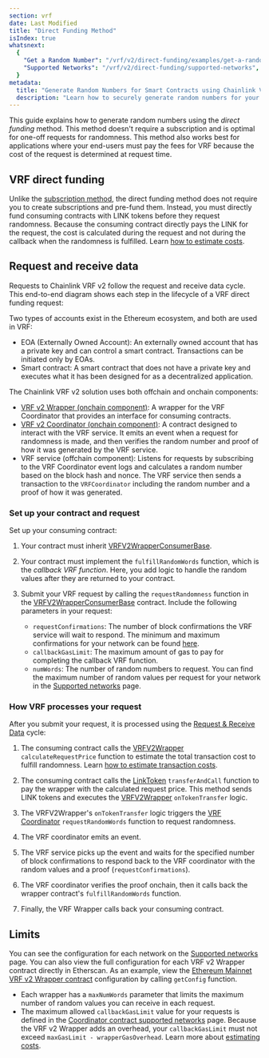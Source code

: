 ```yaml
---
section: vrf
date: Last Modified
title: "Direct Funding Method"
isIndex: true
whatsnext:
  {
    "Get a Random Number": "/vrf/v2/direct-funding/examples/get-a-random-number",
    "Supported Networks": "/vrf/v2/direct-funding/supported-networks",
  }
metadata:
  title: "Generate Random Numbers for Smart Contracts using Chainlink VRF v2 - Direct funding method"
  description: "Learn how to securely generate random numbers for your smart contract with Chainlink VRF v2. This guide uses the Direct funding method."
---
```



<VrfCommon callout="directFunding" />

This guide explains how to generate random numbers using the _direct funding_ method. This method doesn't require a subscription and is optimal for one-off requests for randomness. This method also works best for applications where your end-users must pay the fees for VRF because the cost of the request is determined at request time.

## VRF direct funding

Unlike the [subscription method](/vrf/v2/subscription), the direct funding method does not require you to create subscriptions and pre-fund them. Instead, you must directly fund consuming contracts with LINK tokens before they request randomness. Because the consuming contract directly pays the LINK for the request, the cost is calculated during the request and not during the callback when the randomness is fulfilled. Learn [how to estimate costs](/vrf/v2/estimating-costs).

## Request and receive data

Requests to Chainlink VRF v2 follow the request and receive data cycle. This end-to-end diagram shows each step in the lifecycle of a VRF direct funding request:

<ClickToZoom src="/images/vrf/v2-direct-funding-e2e.webp" />

Two types of accounts exist in the Ethereum ecosystem, and both are used in VRF:

- EOA (Externally Owned Account): An externally owned account that has a private key and can control a smart contract. Transactions can be initiated only by EOAs.
- Smart contract: A smart contract that does not have a private key and executes what it has been designed for as a decentralized application.

The Chainlink VRF v2 solution uses both offchain and onchain components:

- [VRF v2 Wrapper (onchain component)](https://github.com/smartcontractkit/chainlink/blob/develop/contracts/src/v0.8/vrf/VRFV2Wrapper.sol): A wrapper for the VRF Coordinator that provides an interface for consuming contracts.
- [VRF v2 Coordinator (onchain component)](https://github.com/smartcontractkit/chainlink/blob/develop/contracts/src/v0.8/vrf/VRFCoordinatorV2.sol): A contract designed to interact with the VRF service. It emits an event when a request for randomness is made, and then verifies the random number and proof of how it was generated by the VRF service.
- VRF service (offchain component): Listens for requests by subscribing to the VRF Coordinator event logs and calculates a random number based on the block hash and nonce. The VRF service then sends a transaction to the `VRFCoordinator` including the random number and a proof of how it was generated.

### Set up your contract and request

Set up your consuming contract:

1. Your contract must inherit [VRFV2WrapperConsumerBase](https://github.com/smartcontractkit/chainlink/blob/develop/contracts/src/v0.8/vrf/VRFV2WrapperConsumerBase.sol).

1. Your contract must implement the `fulfillRandomWords` function, which is the _callback VRF function_. Here, you add logic to handle the random values after they are returned to your contract.

1. Submit your VRF request by calling the `requestRandomness` function in the [VRFV2WrapperConsumerBase](https://github.com/smartcontractkit/chainlink/blob/develop/contracts/src/v0.8/vrf/VRFV2WrapperConsumerBase.sol) contract. Include the following parameters in your request:

   - `requestConfirmations`: The number of block confirmations the VRF service will wait to respond. The minimum and maximum confirmations for your network can be found [here](/vrf/v2/direct-funding/supported-networks/#configurations).
   - `callbackGasLimit`: The maximum amount of gas to pay for completing the callback VRF function.
   - `numWords`: The number of random numbers to request. You can find the maximum number of random values per request for your network in the [Supported networks](/vrf/v2/direct-funding/supported-networks/#configurations) page.

### How VRF processes your request

After you submit your request, it is processed using the [Request & Receive Data](#request-and-receive-data) cycle:

1. The consuming contract calls the [VRFV2Wrapper](https://github.com/smartcontractkit/chainlink/blob/develop/contracts/src/v0.8/vrf/VRFV2Wrapper.sol) `calculateRequestPrice` function to estimate the total transaction cost to fulfill randomness. Learn [how to estimate transaction costs](/vrf/v2/estimating-costs).

1. The consuming contract calls the [LinkToken](https://github.com/smartcontractkit/chainlink/blob/develop/contracts/src/v0.4/LinkToken.sol) `transferAndCall` function to pay the wrapper with the calculated request price. This method sends LINK tokens and executes the [VRFV2Wrapper](https://github.com/smartcontractkit/chainlink/blob/develop/contracts/src/v0.8/vrf/VRFV2Wrapper.sol) `onTokenTransfer` logic.

1. The VRFV2Wrapper's `onTokenTransfer` logic triggers the [VRF Coordinator](https://github.com/smartcontractkit/chainlink/blob/develop/contracts/src/v0.8/vrf/VRFCoordinatorV2.sol) `requestRandomWords` function to request randomness.

1. The VRF coordinator emits an event.

1. The VRF service picks up the event and waits for the specified number of block confirmations to respond back to the VRF coordinator with the random values and a proof (`requestConfirmations`).

1. The VRF coordinator verifies the proof onchain, then it calls back the wrapper contract's `fulfillRandomWords` function.

1. Finally, the VRF Wrapper calls back your consuming contract.

## Limits

You can see the configuration for each network on the [Supported networks](/vrf/v2/direct-funding/supported-networks) page. You can also view the full configuration for each VRF v2 Wrapper contract directly in Etherscan. As an example, view the [Ethereum Mainnet VRF v2 Wrapper contract](https://etherscan.io/address/0x5A861794B927983406fCE1D062e00b9368d97Df6#readContract) configuration by calling `getConfig` function.

- Each wrapper has a `maxNumWords` parameter that limits the maximum number of random values you can receive in each request.
- The maximum allowed `callbackGasLimit` value for your requests is defined in the [Coordinator contract supported networks](/vrf/v2/subscription/supported-networks) page. Because the VRF v2 Wrapper adds an overhead, your `callbackGasLimit` must not exceed `maxGasLimit - wrapperGasOverhead`. Learn more about [estimating costs](/vrf/v2/estimating-costs).
